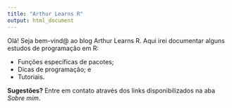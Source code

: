 ```yaml
---
title: "Arthur Learns R"
output: html_document
---
```


Olá! Seja bem-vind@ ao blog Arthur Learns R. Aqui irei documentar alguns estudos de programação em R:

* Funções específicas de pacotes;
* Dicas de programação; e
* Tutoriais.

**Sugestões?** Entre em contato através dos links disponibilizados na aba *Sobre mim*.
